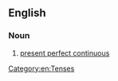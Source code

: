 ==English==

===Noun===
{{en-noun|head=[[present]] [[perfect]] [[progressive]]|-}}

# {{lb|en|grammar}} [[present perfect continuous]]

[[Category:en:Tenses]]